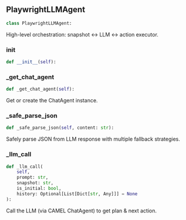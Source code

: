 <a id="camel.toolkits.non_visual_browser_toolkit.agent"></a>

<a id="camel.toolkits.non_visual_browser_toolkit.agent.PlaywrightLLMAgent"></a>

## PlaywrightLLMAgent

```python
class PlaywrightLLMAgent:
```

High-level orchestration: snapshot ↔ LLM ↔ action executor.

<a id="camel.toolkits.non_visual_browser_toolkit.agent.PlaywrightLLMAgent.__init__"></a>

### __init__

```python
def __init__(self):
```

<a id="camel.toolkits.non_visual_browser_toolkit.agent.PlaywrightLLMAgent._get_chat_agent"></a>

### _get_chat_agent

```python
def _get_chat_agent(self):
```

Get or create the ChatAgent instance.

<a id="camel.toolkits.non_visual_browser_toolkit.agent.PlaywrightLLMAgent._safe_parse_json"></a>

### _safe_parse_json

```python
def _safe_parse_json(self, content: str):
```

Safely parse JSON from LLM response with multiple fallback
strategies.

<a id="camel.toolkits.non_visual_browser_toolkit.agent.PlaywrightLLMAgent._llm_call"></a>

### _llm_call

```python
def _llm_call(
    self,
    prompt: str,
    snapshot: str,
    is_initial: bool,
    history: Optional[List[Dict[str, Any]]] = None
):
```

Call the LLM (via CAMEL ChatAgent) to get plan & next action.
